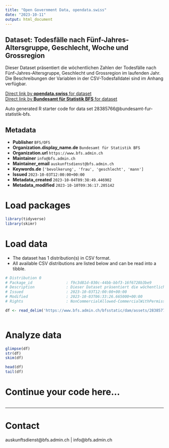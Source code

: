 ```yaml
---
title: "Open Government Data, opendata.swiss"
date: "2023-10-11"
output: html_document
---
```


## Dataset: Todesfälle nach Fünf-Jahres-Altersgruppe, Geschlecht, Woche und Grossregion

Dieser Dataset präsentiert die wöchentlichen Zahlen der Todesfälle nach Fünf-Jahres-Altersgruppe, Geschlecht und Grossregion im laufenden Jahr. Die Beschreibungen der Variablen in der CSV-Todesfalldatei sind im Anhang verfügbar.

[Direct link by **opendata.swiss** for dataset](https://opendata.swiss/de/dataset/todesfalle-nach-funf-jahres-altersgruppe-geschlecht-woche-und-grossregion46)<br>
[Direct link by **Bundesamt für Statistik BFS** for dataset](https://www.bfs.admin.ch/asset/de/ts-q-01.04.02.01.31-P)

Auto generated R starter code for data set 28385766@bundesamt-fur-statistik-bfs.

## Metadata

- **Publisher** `BFS/OFS`
- **Organization.display_name.de** `Bundesamt für Statistik BFS`
- **Organization.url** `https://www.bfs.admin.ch`
- **Maintainer** `info@bfs.admin.ch`
- **Maintainer_email** `auskunftsdienst@bfs.admin.ch`
- **Keywords.de** `['bevolkerung', 'frau', 'geschlecht', 'mann']`
- **Issued** `2023-10-03T12:00:00+00:00`
- **Metadata_created** `2023-10-04T09:38:49.446902`
- **Metadata_modified** `2023-10-10T09:36:17.205142`


# Load packages

```r

library(tidyverse)
library(skimr)

```

# Load data

-   The dataset has 1 distribution(s) in CSV format.
-   All available CSV distributions are listed below and can be read into a tibble.

```r

# Distribution 0
# Package_id               : f9c3d81d-030c-44bb-bbf3-16f6728b3be9
# Description              : Dieser Dataset präsentiert die wöchentlichen Zahlen der Todesfälle nach Fünf-Jahres-Altersgruppe, Geschlecht und Grossregion im laufenden Jahr. Die Beschreibungen der Variablen in der CSV-Todesfalldatei sind im Anhang verfügbar.
# Issued                   : 2023-10-03T12:00:00+00:00
# Modified                 : 2023-10-03T06:33:26.665000+00:00
# Rights                   : NonCommercialAllowed-CommercialWithPermission-ReferenceRequired

df <- read_delim('https://www.bfs.admin.ch/bfsstatic/dam/assets/28385779/master')



```

# Analyze data

```r

glimpse(df)
str(df)
skim(df)

head(df)
tail(df)

```

# Continue your code here...

```r

```

------------------------------------------------------------------------

# Contact

auskunftsdienst@bfs.admin.ch | info@bfs.admin.ch
